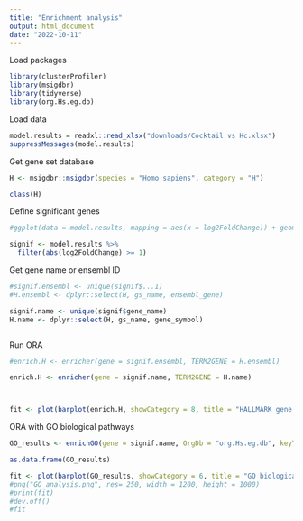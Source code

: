 ```yaml
---
title: "Enrichment analysis"
output: html_document
date: "2022-10-11"
---
```

Load packages
```r
library(clusterProfiler)
library(msigdbr)
library(tidyverse)
library(org.Hs.eg.db)

```

Load data
```r

model.results = readxl::read_xlsx("downloads/Cocktail vs Hc.xlsx")
suppressMessages(model.results)

```


Get gene set database
```r

H <- msigdbr::msigdbr(species = "Homo sapiens", category = "H")

class(H)

```

Define significant genes
```r
#ggplot(data = model.results, mapping = aes(x = log2FoldChange)) + geom_histogram(bins=100) + theme_classic()

signif <- model.results %>%
  filter(abs(log2FoldChange) >= 1)
```

Get gene name or ensembl ID
```r
#signif.ensembl <- unique(signif$...1)
#H.ensembl <- dplyr::select(H, gs_name, ensembl_gene)

signif.name <- unique(signif$gene_name)
H.name <- dplyr::select(H, gs_name, gene_symbol)



```

Run ORA
```r

#enrich.H <- enricher(gene = signif.ensembl, TERM2GENE = H.ensembl)

enrich.H <- enricher(gene = signif.name, TERM2GENE = H.name)



fit <- plot(barplot(enrich.H, showCategory = 8, title = "HALLMARK gene sets",))


```

ORA with GO biological pathways
```r

GO_results <- enrichGO(gene = signif.name, OrgDb = "org.Hs.eg.db", keyType = "SYMBOL", ont = "BP")

as.data.frame(GO_results)

```

```r

fit <- plot(barplot(GO_results, showCategory = 6, title = "GO biological pathways"))
#png("GO_analysis.png", res= 250, width = 1200, height = 1000)
#print(fit)
#dev.off()
#fit
```








